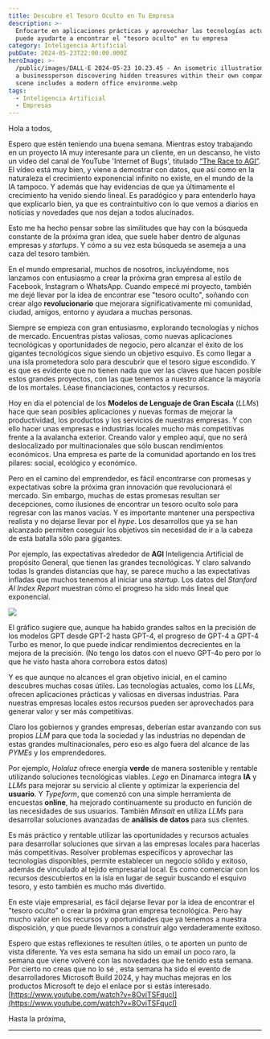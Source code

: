 ```yaml
---
title: Descubre el Tesoro Oculto en Tu Empresa
description: >-
  Enfocarte en aplicaciones prácticas y aprovechar las tecnologías actuales
  puede ayudarte a encontrar el "tesoro oculto" en tu empresa
category: Inteligencia Artificial
pubDate: 2024-05-23T22:00:00.000Z
heroImage: >-
  /public/images/DALL·E 2024-05-23 10.23.45 - An isometric illustration showing
  a businessperson discovering hidden treasures within their own company. The
  scene includes a modern office environme.webp
tags:
  - Inteligencia Artificial
  - Empresas
---
```


Hola a todos,

Espero que estén teniendo una buena semana. Mientras estoy trabajando en un proyecto IA muy interesante para un cliente, en un descanso, he visto un video del canal de YouTube 'Internet of Bugs', titulado [“The Race to AGI”](https://www.youtube.com/watch?v=nkdZRBFtqSs\&t=12s "The Race of AGI"). El vídeo está muy bien, y viene a demostrar con datos, que así como en la naturaleza el crecimiento exponencial infinito no existe, en el mundo de la IA tampoco. Y además que hay evidencias de que ya últimamente el crecimiento ha venido siendo lineal. Es paradógico y para entenderlo haya que explicarlo bien, ya que es contraintuitivo con lo que vemos a diarios en noticias y novedades que nos dejan a todos alucinados.

Esto me ha hecho pensar sobre las similitudes que hay con la búsqueda constante de la próxima gran idea, que suele  haber dentro de algunas empresas y *startups*. Y cómo a su vez esta búsqueda se asemeja a una caza del tesoro también.

En el mundo empresarial, muchos de nosotros, incluyéndome, nos lanzamos con entusiasmo a crear la próxima gran empresa al estilo de Facebook, Instagram o WhatsApp. Cuando empecé mi proyecto, también me dejé llevar por la idea de encontrar ese "tesoro oculto", soñando con crear algo **revolucionario** que mejorara significativamente mi comunidad, ciudad, amigos, entorno y ayudara a muchas personas.

Siempre se empieza con gran entusiasmo, explorando tecnologías y nichos de mercado. Encuentras pistas valiosas, como nuevas aplicaciones tecnológicas y oportunidades de negocio, pero alcanzar el éxito de los gigantes tecnológicos sigue siendo un objetivo esquivo. Es como llegar a una isla prometedora solo para descubrir que el tesoro sigue escondido. Y es que es evidente que no tienen nada que ver las claves que hacen posible estos grandes proyectos, con las que tenemos a nuestro alcance la mayoría de los mortales. Léase financiaciones, contactos y recursos.

Hoy en día el potencial de los **Modelos de Lenguaje de Gran Escala** (*LLMs*) hace que sean posibles aplicaciones y nuevas formas de mejorar la productividad, los productos y los servicios de nuestras empresas. Y con ello hacer unas empresas e industrias locales mucho más competitivas frente a la avalancha exterior. Creando valor y empleo aquí, que no será deslocalizado por multinacionales que sólo buscan rendimientos económicos. Una empresa es parte de la comunidad aportando en los tres pilares: social, ecológico y económico.

Pero en el camino del emprendedor, es fácil encontrarse con promesas y expectativas sobre la próxima gran innovación que revolucionará el mercado. Sin embargo, muchas de estas promesas resultan ser decepciones, como ilusiones de encontrar un tesoro oculto solo para regresar con las manos vacías. Y es importante mantener una perspectiva realista y no dejarse llevar por el *hype*. Los desarrollos que ya se han alcanzado permiten coseguir los objetivos sin necesidad de ir a la cabeza de esta batalla sólo para gigantes.

Por ejemplo, las expectativas alrededor de **AGI** Inteligencia Artificial de propósito General, que tienen las grandes tecnológicas. Y claro salvando todas ls grandes distancias que hay, se parece mucho a las expectativas infladas que muchos tenemos al iniciar una *startup*. Los datos del *Stanford AI Index Report* muestran cómo el progreso ha sido más lineal que exponencial.

![](/public/images/8ad51ad5-b7e1-45a0-8ae4-2ec75141c5be_1116x478.webp)

El gráfico sugiere que, aunque ha habido grandes saltos en la precisión de los modelos GPT desde GPT-2 hasta GPT-4, el progreso de GPT-4 a GPT-4 Turbo es menor, lo que puede indicar rendimientos decrecientes en la mejora de la precisión. (No tengo los datos con el nuevo GPT-4o pero por lo que he visto hasta ahora corrobora estos datos)

Y es que aunque no alcances el gran objetivo inicial, en el camino descubres muchas cosas útiles. Las tecnologías actuales, como los *LLMs*, ofrecen aplicaciones prácticas y valiosas en diversas industrias. Para nuestras empresas locales estos recursos pueden ser aprovechados para generar valor y ser más competitivas.

Claro los gobiernos y grandes empresas, deberían estar avanzando con sus propios *LLM* para que toda la sociedad y las industrias no dependan de estas grandes multinacionales, pero eso es algo fuera del alcance de las *PYMEs* y los emprendedores.

Por ejemplo, *Holaluz* ofrece energía **verde** de manera sostenible y rentable utilizando soluciones tecnológicas viables. *Lego* en Dinamarca integra **IA** y *LLMs* para mejorar su servicio al cliente y optimizar la experiencia del **usuario**. Y *Typeform*, que comenzó con una simple herramienta de encuestas **online**, ha mejorado continuamente su producto en función de las necesidades de sus usuarios. También *Minsait* en utiliza *LLMs* para desarrollar soluciones avanzadas de **análisis de datos** para sus clientes.

Es más práctico y rentable utilizar las oportunidades y recursos actuales para desarrollar soluciones que sirvan a las empresas locales para hacerlas más competitivas. Resolver problemas específicos y aprovechar las tecnologías disponibles, permite establecer un negocio sólido y exitoso, además de vinculado al tejido empresarial local. Es como comerciar con los recursos descubiertos en la isla en lugar de seguir buscando el esquivo tesoro, y esto también es mucho más divertido.

En este viaje empresarial, es fácil dejarse llevar por la idea de encontrar el "tesoro oculto" o crear la próxima gran empresa tecnológica. Pero hay mucho valor en los recursos y oportunidades que ya tenemos a nuestra disposición, y que puede llevarnos a construir algo verdaderamente exitoso.

Espero que estas reflexiones te resulten útiles, o te aporten un punto de vista diferente. Ya ves esta semana ha sido un email un poco raro, la semana que viene volveré con las novedades que he tenido esta semana. Por cierto no creas que no lo sé , esta semana ha sido el evento de desarrolladores Microsoft Build 2024, y hay muchas mejoras en los productos Microsoft te dejo el enlace por si estás interesado.
[https://www.youtube.com/watch?v=8OviTSFqucI](https://www.youtube.com/watch?v=8OviTSFqucI)

Hasta la próxima,

***
